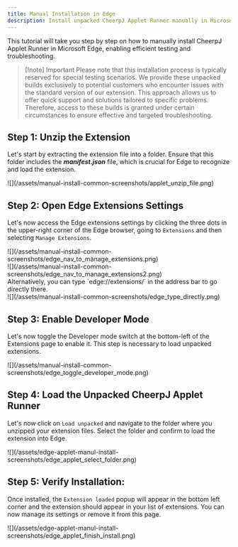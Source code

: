 ```yaml
---
title: Manual Installation in Edge
description: Install unpacked CheerpJ Applet Runner manually in Microsoft Edge for specific troubleshooting needs
---
```


This tutorial will take you step by step on how to manually install CheerpJ Applet Runner in Microsoft Edge, enabling efficient testing and troubleshooting.

> [!note] Important
> Please note that this installation process is typically reserved for special testing scenarios. We provide these unpacked builds exclusively to potential customers who encounter issues with the standard version of our extension. This approach allows us to offer quick support and solutions tailored to specific problems. Therefore, access to these builds is granted under certain circumstances to ensure effective and targeted troubleshooting.

## Step 1: Unzip the Extension

Let's start by extracting the extension file into a folder. Ensure that this folder includes the _**manifest.json**_ file, which is crucial for Edge to recognize and load the extension.

<div>![](/assets/manual-install-common-screenshots/applet_unzip_file.png)</div>

## Step 2: Open Edge Extensions Settings

Let's now access the Edge extensions settings by clicking the three dots in the upper-right corner of the Edge browser, going to `Extensions` and then selecting `Manage Extensions`.

<div>
	![](/assets/manual-install-common-screenshots/edge_nav_to_manage_extensions.png)
</div>
<div>
	![](/assets/manual-install-common-screenshots/edge_nav_to_manage_extensions2.png)
</div>
Alternatively, you can type `edge://extensions/` in the address bar to go
directly there.

<div>![](/assets/manual-install-common-screenshots/edge_type_directly.png)</div>

## Step 3: Enable Developer Mode

Let's now toggle the Developer mode switch at the bottom-left of the Extensions page to enable it. This step is necessary to load unpacked extensions.

<div>
	![](/assets/manual-install-common-screenshots/edge_toggle_developer_mode.png)
</div>

## Step 4: Load the Unpacked CheerpJ Applet Runner

Let's now click on `Load unpacked` and navigate to the folder where you unzipped your extension files. Select the folder and confirm to load the extension into Edge.

<div>
	![](/assets/edge-applet-manul-install-screenshots/edge_applet_select_folder.png)
</div>

## Step 5: Verify Installation:

Once installed, the `Extension loaded` popup will appear in the bottom left corner and the extension should appear in your list of extensions. You can now manage its settings or remove it from this page.

<div>
	![](/assets/edge-applet-manul-install-screenshots/edge_applet_finish_install.png)
</div>
